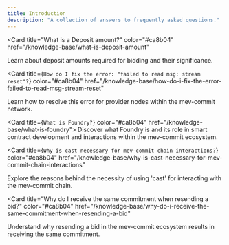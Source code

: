 ```yaml
---
title: Introduction
description: "A collection of answers to frequently asked questions."
---
```


<Card
  title="What is a Deposit amount?"
  color="#ca8b04"
  href="/knowledge-base/what-is-deposit-amount"
>
  Learn about deposit amounts required for bidding and their significance.
</Card>

<Card
  title={`How do I fix the error: "failed to read msg: stream reset"?`}
  color="#ca8b04"
  href="/knowledge-base/how-do-i-fix-the-error-failed-to-read-msg-stream-reset"
>
  Learn how to resolve this error for provider nodes within the mev-commit
  network.
</Card>

<Card title={`What is Foundry?`} color="#ca8b04" href="/knowledge-base/what-is-foundry">
  Discover what Foundry is and its role in smart contract development and
  interactions within the mev-commit ecosystem.
</Card>

<Card
  title={`Why is cast necessary for mev-commit chain interactions?`}
  color="#ca8b04"
  href="/knowledge-base/why-is-cast-necessary-for-mev-commit-chain-interactions"
>
  Explore the reasons behind the necessity of using 'cast' for interacting with
  the mev-commit chain.
</Card>

<Card
  title="Why do I receive the same commitment when resending a bid?"
  color="#ca8b04"
  href="/knowledge-base/why-do-i-receive-the-same-commitment-when-resending-a-bid"
>
  Understand why resending a bid in the mev-commit ecosystem results in
  receiving the same commitment.
</Card>
